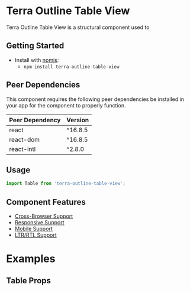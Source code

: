 
<Badge />

# Terra Outline Table View

Terra Outline Table View is a structural component used to

## Getting Started

- Install with [npmjs](https://www.npmjs.com):
  - `npm install terra-outline-table-view`

<!-- AUTO-GENERATED-CONTENT:START Peer Dependencies -->
## Peer Dependencies

This component requires the following peer dependencies be installed in your app for the component to properly function.

| Peer Dependency | Version |
|-|-|
| react | ^16.8.5 |
| react-dom | ^16.8.5 |
| react-intl | ^2.8.0 |

<!-- AUTO-GENERATED-CONTENT:END -->

## Usage

```jsx
import Table from 'terra-outline-table-view';
```

## Component Features

 * [Cross-Browser Support](https://engineering.cerner.com/terra-ui/about/terra-ui/component-standards#cross-browser-support)
 * [Responsive Support](https://engineering.cerner.com/terra-ui/about/terra-ui/component-standards#responsive-support)
 * [Mobile Support](https://engineering.cerner.com/terra-ui/about/terra-ui/component-standards#mobile-support)
 * [LTR/RTL Support](https://engineering.cerner.com/terra-ui/about/terra-ui/component-standards#ltr--rtl)

# Examples

<DefaultTable />

## Table Props

<PropsTable />
